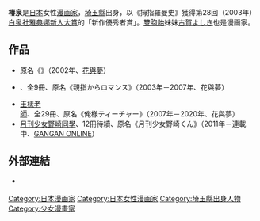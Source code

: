 {{blpunsourced|time=2018-12-10T02:50:55+00:00}}
{{Japanese|japanese=椿 いづみ|kana=つばき いづみ|romaji=Tsubaki Izumi}}
{{漫畫}}
'''椿泉'''{{BD||？年12月11日}}是[[日本|日本]]女性[[漫画家|漫画家]]，[[埼玉縣|埼玉縣]]出身，以《拇指羅曼史》獲得第28回（2003年）[[白泉社雅典娜新人大賞|白泉社雅典娜新人大賞]]的「新作優秀者賞」。[[雙胞胎|雙胞胎]]妹妹[[古賀よしき|古賀よしき]]也是漫画家。

==作品==
* 原名《{{lang|ja|縮めてディスタンス}}》（2002年、[[花與夢|花與夢]]）
* {{link-jp|親指からロマンス|親指からロマンス|拇指羅曼史}}、全9冊、原名《親指からロマンス》（2003年－2007年、花與夢）
* [[王樣老師|王樣老師]]、全29冊、原名《俺様ティーチャー》（2007年－2020年、花與夢）
* [[月刊少女野崎同學|月刊少女野崎同學]]、12冊待續、原名《月刊少女野崎くん》（2011年－連載中、[[GANGAN_ONLINE|GANGAN ONLINE]]）

==外部連結==
* {{ja}}[https://web.archive.org/web/20090406014613/http://www.hakusensha.co.jp/mangaq9902/27_tsubaki/interview/index.html {{lang|ja|フレッシュインタビュー（親指からロマンス）}}]

{{Japanese cartoonist-stub}}
{{DEFAULTSORT:Tsubaki Izumi}}
[[Category:日本漫画家|Category:日本漫画家]]
[[Category:日本女性漫画家|Category:日本女性漫画家]]
[[Category:埼玉縣出身人物|Category:埼玉縣出身人物]]
[[Category:少女漫畫家|Category:少女漫畫家]]